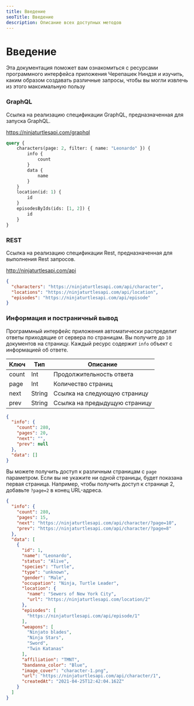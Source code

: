```yaml
---
title: Введение
seoTitle: Введение
description: Описание всех доступных методов
---
```


# Введение

Эта документация поможет вам ознакомиться с ресурсами программного интерфейса приложения Черепашек Ниндзя и изучить,
каким образом создавать различные запросы, чтобы вы могли извлечь из этого максимальную пользу

### GraphQL
Ссылка на реализацию спецификации GraphQL, предназначенная для запуска GraphQL.

https://ninjaturtlesapi.com/graphql

```graphql
query {
    characters(page: 2, filter: { name: "Leonardo" }) {
        info {
            count
        }
        data {
            name
        }
    }
    location(id: 1) {
        id
    }
    episodesByIds(ids: [1, 2]) {
        id
    }
}
```
### REST
Ссылка на реализацию спецификации Rest, предназначенная для выполнения Rest запросов.

http://ninjaturtlesapi.com/api

```json
{
  "characters": "https://ninjaturtlesapi.com/api/character",
  "locations": "https://ninjaturtlesapi.com/api/location",
  "episodes": "https://ninjaturtlesapi.com/api/episode"
}
```
### Информация и постраничный вывод
Программный интерфейс приложения автоматически распределит ответы приходящие от сервера по страницам. Вы получите до `10` документов на страницу. Каждый ресурс содержит  `info`  объект с информацией об ответе.

| Ключ  | Тип    | Описание                      |
|-------|--------|-------------------------------|
| count | Int    | Продолжительность ответа      |,
| page  | Int    | Количество страниц            |,
| next  | String | Ссылка на следующую страницу  |,
| prev  | String | Ссылка на предыдущую страницу |

```json
{
  "info": {
    "count": 280,
    "pages": 20,
    "next": "",
    "prev": null
  },
  "data": []
}
```
Вы можете получить доступ к различным страницам с  `page`  параметром. Если вы не укажите ни одной страницы, будет показана
первая страница. Например, чтобы получить доступ к странице 2, добавьте  `?page=2` в конец URL-адреса.

```json
{
  "info": {
    "count": 280,
    "pages": 15,
    "next": "https://ninjaturtlesapi.com/api/character/?page=10",
    "prev": "https://ninjaturtlesapi.com/api/character/?page=8"
  },
  "data": [
    {
      "id": 1,
      "name": "Leonardo",
      "status": "Alive",
      "species": "Turtle",
      "type": "unknown",
      "gender": "Male",
      "occupation": "Ninja, Turtle Leader",
      "location": {
        "name": "Sewers of New York City",
        "url": "https://ninjaturtlesapi.com/location/2"
      },
      "episodes": [
        "https://ninjaturtlesapi.com/api/episode/1"
      ],
      "weapons": [
        "Ninjato blades",
        "Ninja Stars",
        "Sword",
        "Twin Katanas"
      ],
      "affiliation": "TMNT",
      "bandanna_color": "Blue",
      "image_cover": "character-1.png",
      "url": "https://ninjaturtlesapi.com/api/character/1",
      "createdAt": "2021-04-25T12:42:04.162Z"
    }
  ]
}
```
